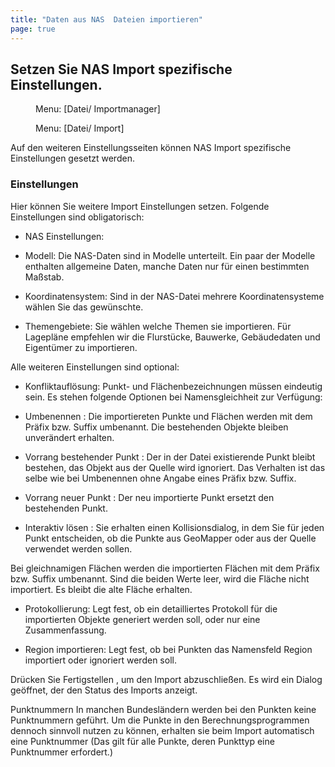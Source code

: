 ```yaml
---
title: "Daten aus NAS  Dateien importieren"
page: true
---
```

## Setzen Sie NAS Import spezifische Einstellungen.
<GeoMapper> <Menu> Menu: [Datei/ Importmanager] </Menu> </GeoMapper><GeoDesigner> <Menu> Menu: [Datei/ Import] </Menu> </GeoDesigner>

Auf den weiteren Einstellungsseiten k&#246;nnen NAS Import spezifische Einstellungen gesetzt werden.

### Einstellungen
Hier k&#246;nnen Sie weitere Import Einstellungen setzen. Folgende Einstellungen sind obligatorisch:

- <Bold> NAS Einstellungen: </Bold>  

- <Bold> Modell: </Bold>  Die NAS-Daten sind in Modelle unterteilt. Ein paar der Modelle enthalten allgemeine Daten, manche Daten nur f&#252;r einen bestimmten Ma&#223;stab.

- <Bold> Koordinatensystem: </Bold>  Sind in der NAS-Datei mehrere Koordinatensysteme w&#228;hlen Sie das gew&#252;nschte.

- <Bold> Themengebiete: </Bold>  Sie w&#228;hlen welche Themen sie importieren. F&#252;r Lagepl&#228;ne empfehlen wir die Flurst&#252;cke, Bauwerke, Geb&#228;udedaten und Eigent&#252;mer zu importieren.






Alle weiteren Einstellungen sind optional:

- <Bold> Konfliktaufl&#246;sung: </Bold> Punkt- und Fl&#228;chenbezeichnungen m&#252;ssen eindeutig sein. Es stehen folgende Optionen bei Namensgleichheit  zur Verf&#252;gung:

- <Italic> Umbenennen </Italic> : Die importiereten Punkte und Fl&#228;chen werden mit dem Pr&#228;fix bzw. Suffix umbenannt. Die bestehenden Objekte bleiben unver&#228;ndert erhalten.

- <Italic> Vorrang bestehender Punkt </Italic> : Der in der Datei existierende Punkt bleibt bestehen, das Objekt aus der Quelle wird ignoriert. Das Verhalten ist das selbe wie bei <Italic> Umbenennen </Italic>  ohne Angabe eines Pr&#228;fix bzw. Suffix.

- <Italic> Vorrang neuer Punkt </Italic> : Der neu importierte Punkt ersetzt den bestehenden Punkt.

- <Italic> Interaktiv l&#246;sen </Italic> : Sie erhalten einen Kollisionsdialog, in dem Sie f&#252;r jeden Punkt entscheiden, ob die Punkte aus GeoMapper oder aus der Quelle verwendet werden sollen. 


<Warning>
Bei gleichnamigen Fl&#228;chen werden die importierten Fl&#228;chen mit dem Pr&#228;fix bzw. Suffix umbenannt. Sind die beiden Werte leer, wird die Fl&#228;che nicht importiert. Es bleibt die alte Fl&#228;che erhalten.

</Warning>


- <Bold> Protokollierung: </Bold>  Legt fest, ob ein detailliertes Protokoll f&#252;r die importierten Objekte generiert werden soll, oder nur eine Zusammenfassung.

- <Bold> Region importieren: </Bold>  Legt fest, ob bei Punkten das Namensfeld <Italic> Region </Italic>  importiert oder ignoriert werden soll.




Dr&#252;cken Sie  <Border>Fertigstellen</Border> , um den Import abzuschlie&#223;en. Es wird ein Dialog ge&#246;ffnet, der den Status des Imports anzeigt.

<Success>
 <Bold> Punktnummern </Bold> 
In manchen Bundesl&#228;ndern werden bei den Punkten keine Punktnummern gef&#252;hrt. Um die Punkte in den Berechnungsprogrammen dennoch sinnvoll nutzen zu k&#246;nnen, erhalten sie beim Import automatisch eine Punktnummer
(Das gilt f&#252;r alle Punkte, deren Punkttyp eine Punktnummer erfordert.)
</Success>

